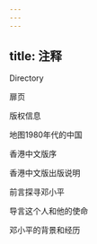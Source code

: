 ```yaml
---
---
---
```

title: 注释
---







Directory



扉页



版权信息



地图1980年代的中国



香港中文版序



香港中文版出版说明



前言探寻邓小平



导言这个人和他的使命



邓小平的背景和经历